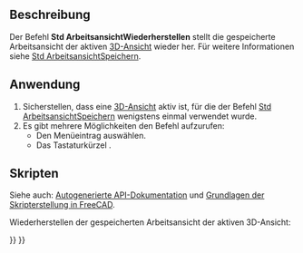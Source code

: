 <languages/>

{{Docnav/de
|[[Std_StoreWorkingView/de|ArbeitsansichtSpeichern]]
|[[Std_FreezeViews/de|AnsichtenEinfrieren]]
|[[Std_View_Menu/de|Std Menü Ansicht]]
|IconL=
|IconR=
|IconC=Freecad.svg
}}

{{GuiCommand/de
|Name=Std RecallWorkingView
|Name/de=Std ArbeitsansichtWiederherstellen
|MenuLocation=Ansicht → Standardansichten → Arbeitsansicht wiederherstellen
|Workbenches=Alle
|Shortcut={{KEY|End}}
|Version=0.21
|SeeAlso=[[Std_StoreWorkingView/de|Std ArbeitsansichtSpeichern]], [[Std_FreezeViews/de|Std AnsichtenEinfrieren]]
}}

<span id="Description"></span>
==Beschreibung==

Der Befehl '''Std ArbeitsansichtWiederherstellen''' stellt die gespeicherte Arbeitsansicht der aktiven [[3D_View|3D-Ansicht]] wieder her. Für weitere Informationen siehe [[Std_StoreWorkingView/de|Std ArbeitsansichtSpeichern]].

<span id="Usage"></span>
==Anwendung==

# Sicherstellen, dass eine [[3D_View/de|3D-Ansicht]] aktiv ist, für die der Befehl [[Std_StoreWorkingView|Std ArbeitsansichtSpeichern]] wenigstens einmal verwendet wurde.
# Es gibt mehrere Möglichkeiten den Befehl aufzurufen:
#* Den Menüeintrag {{MenuCommand|Ansicht → Standardansichten → Arbeitsansicht wiederherstellen}} auswählen.
#* Das Tastaturkürzel {{KEY|End}}.

<span id="Scripting"></span>
==Skripten==

Siehe auch: [https://freecad.github.io/SourceDoc/ Autogenerierte API-Dokumentation] und [[FreeCAD_Scripting_Basics/de|Grundlagen der Skripterstellung in FreeCAD]].

Wiederherstellen der gespeicherten Arbeitsansicht der aktiven 3D-Ansicht:

{{Code|code=
import FreeCADGui

FreeCADGui.runCommand("Std_RecallWorkingView", 0)
}}


{{Docnav/de
|[[Std_StoreWorkingView/de|ArbeitsansichtSpeichern]]
|[[Std_FreezeViews/de|AnsichtenEinfrieren]]
|[[Std_View_Menu/de|Std Menü Ansicht]]
|IconL=
|IconR=
|IconC=Freecad.svg
}}

{{Std_Base_navi{{#translation:}}}}
{{Userdocnavi{{#translation:}}}}